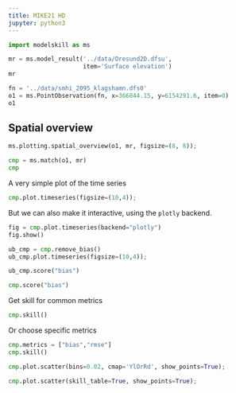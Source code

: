 ```yaml
---
title: MIKE21 HD
jupyter: python3
---
```




```python
import modelskill as ms
```


```python
mr = ms.model_result('../data/Oresund2D.dfsu',
                     item='Surface elevation')
mr
```

```python
fn = '../data/smhi_2095_klagshamn.dfs0'
o1 = ms.PointObservation(fn, x=366844.15, y=6154291.6, item=0) 
o1
```

## Spatial overview

```python
ms.plotting.spatial_overview(o1, mr, figsize=(8, 8));
```

```python
cmp = ms.match(o1, mr)
cmp
```


A very simple plot of the time series

```python
cmp.plot.timeseries(figsize=(10,4));
```

But we can also make it interactive, using the `plotly` backend.

```python
fig = cmp.plot.timeseries(backend="plotly")
fig.show()
```

```python
ub_cmp = cmp.remove_bias()
ub_cmp.plot.timeseries(figsize=(10,4));
```

```python
ub_cmp.score("bias")
```

```python
cmp.score("bias")
```


Get skill for common metrics

```python
cmp.skill()
```

Or choose specific metrics

```python
cmp.metrics = ["bias","rmse"]
cmp.skill()
```

```python
cmp.plot.scatter(bins=0.02, cmap='YlOrRd', show_points=True);
```

```python
cmp.plot.scatter(skill_table=True, show_points=True);
```

